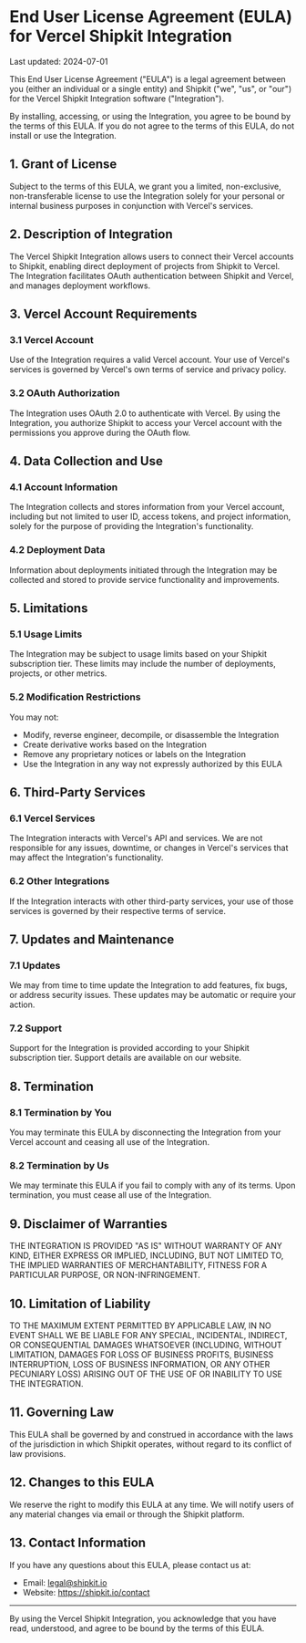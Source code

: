 # End User License Agreement (EULA) for Vercel Shipkit Integration

Last updated: 2024-07-01

This End User License Agreement ("EULA") is a legal agreement between you (either an individual or a single entity) and Shipkit ("we", "us", or "our") for the Vercel Shipkit Integration software ("Integration").

By installing, accessing, or using the Integration, you agree to be bound by the terms of this EULA. If you do not agree to the terms of this EULA, do not install or use the Integration.

## 1. Grant of License

Subject to the terms of this EULA, we grant you a limited, non-exclusive, non-transferable license to use the Integration solely for your personal or internal business purposes in conjunction with Vercel's services.

## 2. Description of Integration

The Vercel Shipkit Integration allows users to connect their Vercel accounts to Shipkit, enabling direct deployment of projects from Shipkit to Vercel. The Integration facilitates OAuth authentication between Shipkit and Vercel, and manages deployment workflows.

## 3. Vercel Account Requirements

### 3.1 Vercel Account

Use of the Integration requires a valid Vercel account. Your use of Vercel's services is governed by Vercel's own terms of service and privacy policy.

### 3.2 OAuth Authorization

The Integration uses OAuth 2.0 to authenticate with Vercel. By using the Integration, you authorize Shipkit to access your Vercel account with the permissions you approve during the OAuth flow.

## 4. Data Collection and Use

### 4.1 Account Information

The Integration collects and stores information from your Vercel account, including but not limited to user ID, access tokens, and project information, solely for the purpose of providing the Integration's functionality.

### 4.2 Deployment Data

Information about deployments initiated through the Integration may be collected and stored to provide service functionality and improvements.

## 5. Limitations

### 5.1 Usage Limits

The Integration may be subject to usage limits based on your Shipkit subscription tier. These limits may include the number of deployments, projects, or other metrics.

### 5.2 Modification Restrictions

You may not:
- Modify, reverse engineer, decompile, or disassemble the Integration
- Create derivative works based on the Integration
- Remove any proprietary notices or labels on the Integration
- Use the Integration in any way not expressly authorized by this EULA

## 6. Third-Party Services

### 6.1 Vercel Services

The Integration interacts with Vercel's API and services. We are not responsible for any issues, downtime, or changes in Vercel's services that may affect the Integration's functionality.

### 6.2 Other Integrations

If the Integration interacts with other third-party services, your use of those services is governed by their respective terms of service.

## 7. Updates and Maintenance

### 7.1 Updates

We may from time to time update the Integration to add features, fix bugs, or address security issues. These updates may be automatic or require your action.

### 7.2 Support

Support for the Integration is provided according to your Shipkit subscription tier. Support details are available on our website.

## 8. Termination

### 8.1 Termination by You

You may terminate this EULA by disconnecting the Integration from your Vercel account and ceasing all use of the Integration.

### 8.2 Termination by Us

We may terminate this EULA if you fail to comply with any of its terms. Upon termination, you must cease all use of the Integration.

## 9. Disclaimer of Warranties

THE INTEGRATION IS PROVIDED "AS IS" WITHOUT WARRANTY OF ANY KIND, EITHER EXPRESS OR IMPLIED, INCLUDING, BUT NOT LIMITED TO, THE IMPLIED WARRANTIES OF MERCHANTABILITY, FITNESS FOR A PARTICULAR PURPOSE, OR NON-INFRINGEMENT.

## 10. Limitation of Liability

TO THE MAXIMUM EXTENT PERMITTED BY APPLICABLE LAW, IN NO EVENT SHALL WE BE LIABLE FOR ANY SPECIAL, INCIDENTAL, INDIRECT, OR CONSEQUENTIAL DAMAGES WHATSOEVER (INCLUDING, WITHOUT LIMITATION, DAMAGES FOR LOSS OF BUSINESS PROFITS, BUSINESS INTERRUPTION, LOSS OF BUSINESS INFORMATION, OR ANY OTHER PECUNIARY LOSS) ARISING OUT OF THE USE OF OR INABILITY TO USE THE INTEGRATION.

## 11. Governing Law

This EULA shall be governed by and construed in accordance with the laws of the jurisdiction in which Shipkit operates, without regard to its conflict of law provisions.

## 12. Changes to this EULA

We reserve the right to modify this EULA at any time. We will notify users of any material changes via email or through the Shipkit platform.

## 13. Contact Information

If you have any questions about this EULA, please contact us at:

- Email: legal@shipkit.io
- Website: https://shipkit.io/contact

---

By using the Vercel Shipkit Integration, you acknowledge that you have read, understood, and agree to be bound by the terms of this EULA.
